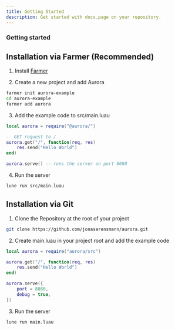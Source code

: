 ```yaml
---
title: Getting Started
description: Get started with docs.page on your repository.
---
```


### Getting started

## Installation via Farmer (Recommended)

1. Install [Farmer](https://github.com/jonasarensmann/farmer)

2. Create a new project and add Aurora

```bash
farmer init aurora-example
cd aurora-example
farmer add aurora
```

3. Add the example code to src/main.luau

```lua
local aurora = require("@aurora/")

-- GET request to /
aurora.get("/", function(req, res)
    res.send("Hello World")
end)

aurora.serve() -- runs the server on port 8080
```

4. Run the server

```bash
lune run src/main.luau
```

## Installation via Git

1. Clone the Repository at the root of your project

```bash
git clone https://github.com/jonasarensmann/aurora.git
```

2. Create main.luau in your project root and add the example code

```lua
local aurora = require("aurora/src")

aurora.get("/", function(req, res)
    res.send("Hello World")
end)

aurora.serve({
    port = 8080,
    debug = true,
})
```

3. Run the server

```bash
lune run main.luau
```
